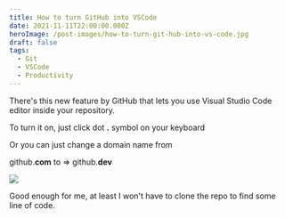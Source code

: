 ```yaml
---
title: How to turn GitHub into VSCode
date: 2021-11-11T22:00:00.000Z
heroImage: /post-images/how-to-turn-git-hub-into-vs-code.jpg
draft: false
tags:
  - Git
  - VSCode
  - Productivity
---
```


There's this new feature by GitHub that lets you use Visual Studio Code editor inside your repository.

To turn it on, just click dot **.** symbol on your keyboard

Or you can just change a domain name from

github.**com** to => github.**dev**

![](/post-images/2021-11-github-shortcut.gif)

Good enough for me, at least I won't have to clone the repo to find some line of code.
